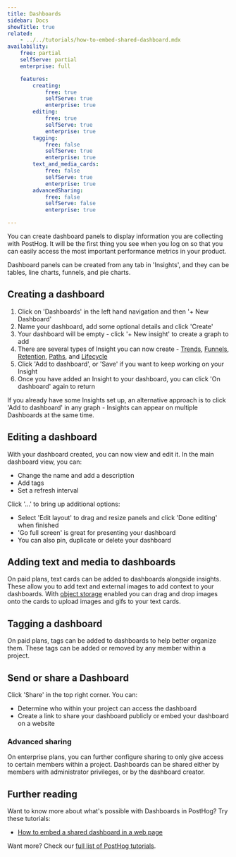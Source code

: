 ```yaml
---
title: Dashboards
sidebar: Docs
showTitle: true
related:
    - ../../tutorials/how-to-embed-shared-dashboard.mdx
availability:
    free: partial
    selfServe: partial
    enterprise: full

    features:
        creating:
            free: true
            selfServe: true
            enterprise: true
        editing:
            free: true
            selfServe: true
            enterprise: true
        tagging:
            free: false
            selfServe: true
            enterprise: true
        text_and_media_cards:
            free: false
            selfServe: true
            enterprise: true
        advancedSharing:
            free: false
            selfServe: false
            enterprise: true

---
```


You can create dashboard panels to display information you are collecting with PostHog. It will be the first thing you see when you log on so that you can easily access the most important performance metrics in your product.

Dashboard panels can be created from any tab in 'Insights', and they can be tables, line charts, funnels, and pie charts.

## Creating a dashboard

<FeatureAvailability availability={_frontmatter.availability.features.creating} />

1. Click on 'Dashboards' in the left hand navigation and then '+ New Dashboard'
2. Name your dashboard, add some optional details and click 'Create'
3. Your dashboard will be empty - click '+ New insight' to create a graph to add
4. There are several types of Insight you can now create - [Trends](/docs/user-guides/trends), [Funnels](/docs/user-guides/funnels), [Retention](/docs/user-guides/retention), [Paths](/docs/user-guides/paths), and [Lifecycle](/docs/user-guides/lifecycle)
5. Click 'Add to dashboard', or 'Save' if you want to keep working on your Insight
6. Once you have added an Insight to your dashboard, you can click 'On dashboard' again to return

If you already have some Insights set up, an alternative approach is to click 'Add to dashboard' in any graph - Insights can appear on multiple Dashboards at the same time.

## Editing a dashboard

<FeatureAvailability availability={_frontmatter.availability.features.editing} />

With your dashboard created, you can now view and edit it. In the main dashboard view, you can:

-   Change the name and add a description
-   Add tags
-   Set a refresh interval

Click '...' to bring up additional options:

-   Select 'Edit layout' to drag and resize panels and click 'Done editing' when finished
-   'Go full screen' is great for presenting your dashboard
-   You can also pin, duplicate or delete your dashboard

## Adding text and media to dashboards

<FeatureAvailability availability={_frontmatter.availability.features.text_and_media_cards} />

On paid plans, text cards can be added to dashboards alongside insights. These allow you to add text and external images to add context to your dashboards. With [object storage](/docs/runbook/services/minio) enabled you can drag and drop images onto the cards to upload images and gifs to your text cards.

## Tagging a dashboard

<FeatureAvailability availability={_frontmatter.availability.features.tagging} />

On paid plans, tags can be added to dashboards to help better organize them. These tags can be added or removed by any member within a project.

## Send or share a Dashboard

Click 'Share' in the top right corner. You can:

-   Determine who within your project can access the dashboard
-   Create a link to share your dashboard publicly or embed your dashboard on a website

### Advanced sharing

<FeatureAvailability availability={_frontmatter.availability.features.advancedSharing} />

On enterprise plans, you can further configure sharing to only give access to certain members within a project. Dashboards can be shared either by members with administrator privileges, or by the dashboard creator.

## Further reading

Want to know more about what's possible with Dashboards in PostHog? Try these tutorials:

-   [How to embed a shared dashboard in a web page](/tutorials/how-to-embed-shared-dashboard)

Want more? Check our [full list of PostHog tutorials](https://posthog.com/tutorials).
